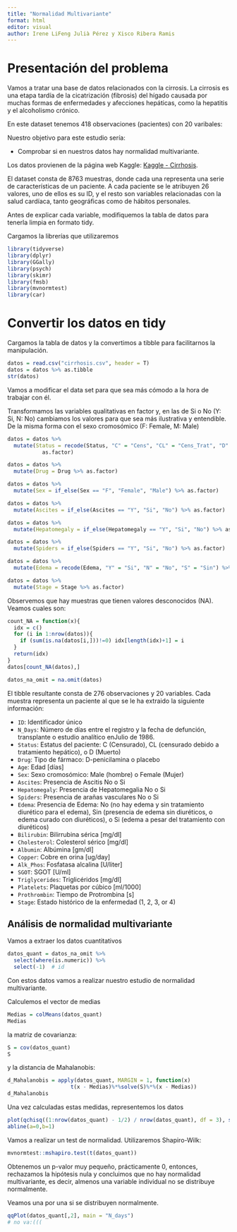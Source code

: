 ```yaml
---
title: "Normalidad Multivariante"
format: html
editor: visual
author: Irene LiFeng Julià Pérez y Xisco Ribera Ramis
---
```


# Presentación del problema

Vamos a tratar una base de datos relacionados con la cirrosis. La cirrosis es una etapa tardía de la cicatrización (fibrosis) del hígado causada por muchas formas de enfermedades y afecciones hepáticas, como la hepatitis y el alcoholismo crónico.

En este dataset tenemos 418 observaciones (pacientes) con 20 varibales:

Nuestro objetivo para este estudio sería: 

- Comprobar si en nuestros datos hay normalidad multivariante.

Los datos provienen de la página web Kaggle: [Kaggle - Cirrhosis](https://www.kaggle.com/datasets/fedesoriano/cirrhosis-prediction-dataset/).

El dataset consta de 8763 muestras, donde cada una representa una serie de características de un paciente. A cada paciente se le atribuyen 26 valores, uno de ellos es su ID, y el resto son variables relacionadas con la salud cardíaca, tanto geográficas como de hábitos personales.

Antes de explicar cada variable, modifiquemos la tabla de datos para tenerla limpia en formato tidy.

Cargamos la librerías que utilizaremos

```r
library(tidyverse)
library(dplyr)
library(GGally)
library(psych)
library(skimr)
library(fmsb)
library(mvnormtest)
library(car)
```

# Convertir los datos en tidy

Cargamos la tabla de datos y la convertimos a tibble para facilitarnos la manipulación.

```r
datos = read.csv("cirrhosis.csv", header = T)
datos = datos %>% as.tibble
str(datos)
```


Vamos a modificar el data set para que sea más cómodo a la hora de trabajar con él.

Transformamos las variables qualitativas en factor y, en las de Si o No (Y: Si, N: No) cambiamos los valores para que sea más ilustrativa y entendible. De la misma forma con el sexo cromosómico (F: Female, M: Male)

```r
datos = datos %>% 
  mutate(Status = recode(Status, "C" = "Cens", "CL" = "Cens_Trat", "D" = "Muerto") %>%
           as.factor)

datos = datos %>% 
  mutate(Drug = Drug %>% as.factor)

datos = datos %>% 
  mutate(Sex = if_else(Sex == "F", "Female", "Male") %>% as.factor)

datos = datos %>% 
  mutate(Ascites = if_else(Ascites == "Y", "Si", "No") %>% as.factor)

datos = datos %>% 
  mutate(Hepatomegaly = if_else(Hepatomegaly == "Y", "Si", "No") %>% as.factor)

datos = datos %>% 
  mutate(Spiders = if_else(Spiders == "Y", "Si", "No") %>% as.factor)

datos = datos %>% 
  mutate(Edema = recode(Edema, "Y" = "Si", "N" = "No", "S" = "Sin") %>% as.factor)

datos = datos %>% 
  mutate(Stage = Stage %>% as.factor)
```


Observemos que hay muestras que tienen valores desconocidos (NA). Veamos cuales son:

```r
count_NA = function(x){
  idx = c()
  for (i in 1:nrow(datos)){
    if (sum(is.na(datos[i,]))!=0) idx[length(idx)+1] = i
  }
  return(idx)
}
datos[count_NA(datos),]
```


```r
datos_na_omit = na.omit(datos)
```



El tibble resultante consta de 276 observaciones y 20 variables. Cada muestra representa un paciente al que se le ha extraido la siguiente información:

- `ID`: Identificador único
- `N_Days`: Número de días entre el registro y la fecha de defunción, transplante o estudio analítico enJulio de 1986.
- `Status`: Estatus del paciente: C (Censurado), CL (censurado debido a tratamiento hepático), o D (Muerto)
- `Drug`:  Tipo de fármaco: D-penicilamina o placebo
- `Age`: Edad [días]
- `Sex`: Sexo cromosómico: Male (hombre) o Female (Mujer)
- `Ascites`: Presencia de Ascitis No o Si
- `Hepatomegaly`: Presencia de Hepatomegalia No o Si
- `Spiders`: Presencia de arañas vasculares No o Si
- `Edema`: Presencia de Edema: No (no hay edema y sin tratamiento diurético para el edema), Sin (presencia de edema sin diuréticos, o edema curado con diuréticos), o Si (edema a pesar del tratamiento con diuréticos)
- `Bilirubin`: Bilirrubina sérica [mg/dl]
- `Cholesterol`: Colesterol sérico [mg/dl]
- `Albumin`: Albúmina [gm/dl]
- `Copper`: Cobre en orina [ug/day]
- `Alk_Phos`: Fosfatasa alcalina [U/liter]
- `SGOT`: SGOT [U/ml]
- `Triglycerides`: Triglicéridos [mg/dl]
- `Platelets`: Plaquetas por cúbico [ml/1000]
- `Prothrombin`: Tiempo de Protrombina [s]
- `Stage`: Estado histórico de la enfermedad (1, 2, 3, or 4)



## Análisis de normalidad multivariante

Vamos a extraer los datos cuantitativos

```r
datos_quant = datos_na_omit %>% 
  select(where(is.numeric)) %>% 
  select(-1)  # id
```

Con estos datos vamos a realizar nuestro estudio de normalidad multivariante.

Calculemos el vector de medias

```r
Medias = colMeans(datos_quant)
Medias
```

la matriz de covarianza:

```r
S = cov(datos_quant)
S
```

y la distancia de Mahalanobis:

```r
d_Mahalanobis = apply(datos_quant, MARGIN = 1, function(x)
                    t(x - Medias)%*%solve(S)%*%(x - Medias))
d_Mahalanobis
```

Una vez calculadas estas medidas, representemos los datos

```r
plot(qchisq((1:nrow(datos_quant) - 1/2) / nrow(datos_quant), df = 3), sort(d_Mahalanobis), xlab = expression(paste("Cuantiles de la ", chi[3]^2)),ylab="Distancias ordenadas")
abline(a=0,b=1)
```


Vamos a realizar un test de normalidad. Utilizaremos Shapiro-Wilk:

```r
mvnormtest::mshapiro.test(t(datos_quant))
```
Obtenemos un p-valor muy pequeño, prácticamente 0, entonces, rechazamos la hipótesis nula y concluimos que no hay normalidad multivariante, es decir, almenos una variable individual no se distribuye normalmente.

Veamos una por una si se distribuyen normalmente.


```r
qqPlot(datos_quant[,2], main = "N_days")
# no va:(((
```







